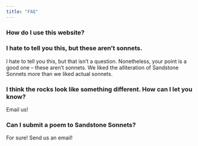 ```yaml
---
title: "FAQ"
---
```


### How do I use this website?  


### I hate to tell you this, but these aren't sonnets.
I hate to tell you this, but that isn't a question. Nonetheless, your point is a good one -- these aren't sonnets. We liked the alliteration of Sandstone Sonnets more than we liked actual sonnets.  

### I think the rocks look like something different. How can I let you know?  
Email us!  

### Can I submit a poem to Sandstone Sonnets?  
For sure! Send us an email!  